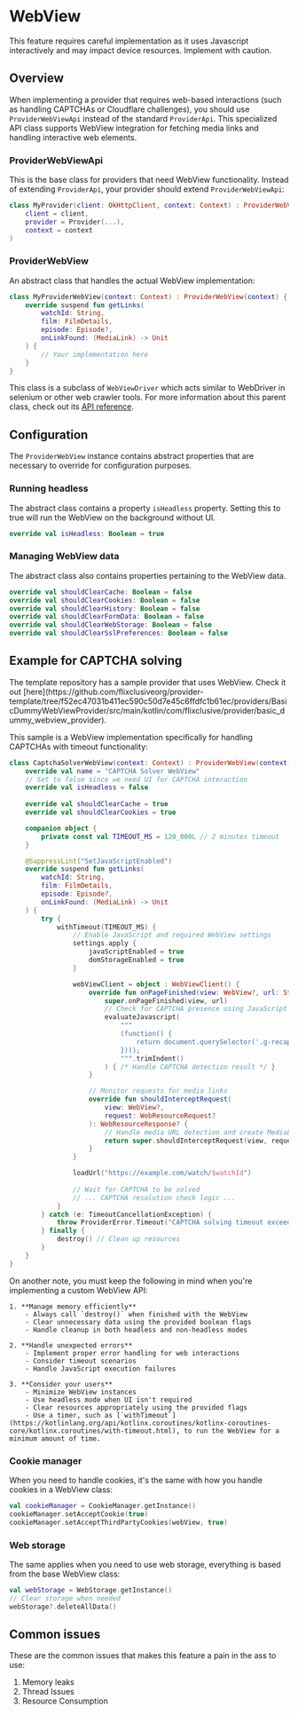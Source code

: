 # WebView

<Caution>
    This feature requires careful implementation as it uses Javascript interactively and may impact device resources. Implement with caution.
</Caution>

## Overview

When implementing a provider that requires web-based interactions (such as handling CAPTCHAs or Cloudflare challenges), you should use `ProviderWebViewApi` instead of the standard `ProviderApi`. This specialized API class supports WebView integration for fetching media links and handling interactive web elements.

### ProviderWebViewApi

This is the base class for providers that need WebView functionality. Instead of extending `ProviderApi`, your provider should extend `ProviderWebViewApi`:

```kotlin
class MyProvider(client: OkHttpClient, context: Context) : ProviderWebViewApi(
    client = client,
    provider = Provider(...),
    context = context
)
```

### ProviderWebView

An abstract class that handles the actual WebView implementation:

```kotlin
class MyProviderWebView(context: Context) : ProviderWebView(context) {
    override suspend fun getLinks(
        watchId: String,
        film: FilmDetails,
        episode: Episode?,
        onLinkFound: (MediaLink) -> Unit
    ) {
        // Your implementation here
    }
}
```

This class is a subclass of `WebViewDriver` which acts similar to WebDriver in selenium or other web crawler tools. For more information about this parent class, check out its [API reference](https://flixclusiveorg.github.io/core-stubs/core-util/com.flixclusive.core.util.webview/-web-view-driver/index.html).

## Configuration

The `ProviderWebView` instance contains abstract properties that are necessary to override for configuration purposes.

### Running headless

The abstract class contains a property `isHeadless` property. Setting this to true will run the WebView on the background without UI.

```kotlin
override val isHeadless: Boolean = true
```

### Managing WebView data

The abstract class also contains properties pertaining to the WebView data.

```kotlin
override val shouldClearCache: Boolean = false
override val shouldClearCookies: Boolean = false
override val shouldClearHistory: Boolean = false
override val shouldClearFormData: Boolean = false
override val shouldClearWebStorage: Boolean = false
override val shouldClearSslPreferences: Boolean = false
```

## Example for CAPTCHA solving

<Note>
    The template repository has a sample provider that uses WebView. Check it out [here](https://github.com/flixclusiveorg/provider-template/tree/f52ec47031b411ec590c50d7e45c6ffdfc1b61ec/providers/BasicDummyWebViewProvider/src/main/kotlin/com/flixclusive/provider/basic_dummy_webview_provider).
</Note>

This sample is a WebView implementation specifically for handling CAPTCHAs with timeout functionality:


```kotlin
class CaptchaSolverWebView(context: Context) : ProviderWebView(context) {
    override val name = "CAPTCHA Solver WebView"
    // Set to false since we need UI for CAPTCHA interaction
    override val isHeadless = false
    
    override val shouldClearCache = true
    override val shouldClearCookies = true

    companion object {
        private const val TIMEOUT_MS = 120_000L // 2 minutes timeout
    }

    @SuppressLint("SetJavaScriptEnabled")
    override suspend fun getLinks(
        watchId: String,
        film: FilmDetails,
        episode: Episode?,
        onLinkFound: (MediaLink) -> Unit
    ) {
        try {
            withTimeout(TIMEOUT_MS) {
                // Enable JavaScript and required WebView settings
                settings.apply {
                    javaScriptEnabled = true
                    domStorageEnabled = true
                }

                webViewClient = object : WebViewClient() {
                    override fun onPageFinished(view: WebView?, url: String?) {
                        super.onPageFinished(view, url)
                        // Check for CAPTCHA presence using JavaScript
                        evaluateJavascript(
                            """
                            (function() {
                                return document.querySelector('.g-recaptcha') !== null;
                            })();
                            """.trimIndent()
                        ) { /* Handle CAPTCHA detection result */ }
                    }

                    // Monitor requests for media links
                    override fun shouldInterceptRequest(
                        view: WebView?,
                        request: WebResourceRequest?
                    ): WebResourceResponse? {
                        // Handle media URL detection and create MediaLink objects
                        return super.shouldInterceptRequest(view, request)
                    }
                }

                loadUrl("https://example.com/watch/$watchId")
                
                // Wait for CAPTCHA to be solved
                // ... CAPTCHA resolution check logic ...
            }
        } catch (e: TimeoutCancellationException) {
            throw ProviderError.Timeout("CAPTCHA solving timeout exceeded")
        } finally {
            destroy() // Clean up resources
        }
    }
}
```

<Tip>
    On another note, you must keep the following in mind when you're implementing a custom WebView API:

    1. **Manage memory efficiently**
        - Always call `destroy()` when finished with the WebView
        - Clear unnecessary data using the provided boolean flags
        - Handle cleanup in both headless and non-headless modes

    2. **Handle unexpected errors**
        - Implement proper error handling for web interactions
        - Consider timeout scenarios
        - Handle JavaScript execution failures

    3. **Consider your users**
        - Minimize WebView instances
        - Use headless mode when UI isn't required
        - Clear resources appropriately using the provided flags
        - Use a timer, such as [`withTimeout`](https://kotlinlang.org/api/kotlinx.coroutines/kotlinx-coroutines-core/kotlinx.coroutines/with-timeout.html), to run the WebView for a minimum amount of time.
</Tip>



### Cookie manager

When you need to handle cookies, it's the same with how you handle cookies in a WebView class:
```kotlin
val cookieManager = CookieManager.getInstance()
cookieManager.setAcceptCookie(true)
cookieManager.setAcceptThirdPartyCookies(webView, true)
```

### Web storage

The same applies when you need to use web storage, everything is based from the base WebView class:
```kotlin
val webStorage = WebStorage.getInstance()
// Clear storage when needed
webStorage?.deleteAllData()
```

## Common issues

These are the common issues that makes this feature a pain in the ass to use:

1. Memory leaks
2. Thread Issues
3. Resource Consumption